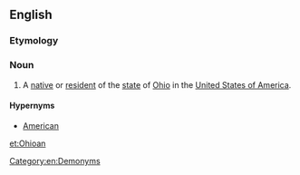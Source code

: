 ==English==

===Etymology===
{{suffix|Ohio|an|lang=en}}

===Noun===
{{en-noun|Ohioans}}

# A [[native]] or [[resident]] of the [[state]] of [[Ohio]] in the [[United States of America]].

====Hypernyms====
* [[American]]

[[Category:en:Demonyms]]

[[et:Ohioan]]
